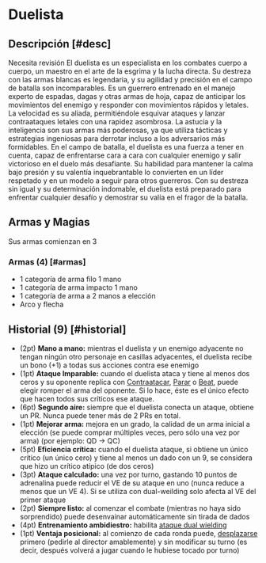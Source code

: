 
# Duelista

<Bleed>
  <Screenshot src={duelistPic} alt="placeholder" full />
</Bleed>

## Descripción [#desc]

<Callout type="warning" emoji="🔎">
  Necesita revisión
</Callout>
El duelista es un especialista en los combates cuerpo a cuerpo, un maestro en el
arte de la esgrima y la lucha directa. Su destreza con las armas blancas es legendaria,
y su agilidad y precisión en el campo de batalla son incomparables. Es un guerrero
entrenado en el manejo experto de espadas, dagas y otras armas de hoja, capaz de
anticipar los movimientos del enemigo y responder con movimientos rápidos y letales.
La velocidad es su aliada, permitiéndole esquivar ataques y lanzar contraataques
letales con una rapidez asombrosa. La astucia y la inteligencia son sus armas más
poderosas, ya que utiliza tácticas y estrategias ingeniosas para derrotar incluso
a los adversarios más formidables. En el campo de batalla, el duelista es una fuerza
a tener en cuenta, capaz de enfrentarse cara a cara con cualquier enemigo y salir
victorioso en el duelo más desafiante. Su habilidad para mantener la calma bajo presión
y su valentía inquebrantable lo convierten en un líder respetado y en un modelo a
seguir para otros guerreros. Con su destreza sin igual y su determinación indomable,
el duelista está preparado para enfrentar cualquier desafío y demostrar su valía
en el fragor de la batalla.

## Armas y Magias

Sus armas comienzan en 3

### Armas (4) [#armas]

- 1 categoría de arma filo 1 mano
- 1 categoría de arma impacto 1 mano
- 1 categoría de arma a 2 manos a elección
- Arco y flecha

## Historial (9) [#historial]

- (2pt) **Mano a mano:** <Pill type="p"/> mientras el duelista y un enemigo adyacente no tengan ningún otro personaje en casillas adyacentes, el duelista recibe un bono (+1) a todas sus acciones contra ese enemigo
- (1pt) **Ataque Imparable:** <Pill type="s"/> cuando el duelista ataca y tiene al menos dos ceros y su oponente replica con [Contraatacar](/docs/ruling-combat/05#5-1), [Parar](/docs/ruling-combat/05#5-2) o [Beat](/docs/ruling-combat/05#5-7), puede elegir romper el arma del oponente. Si lo hace, éste es el único efecto que hacen todos sus críticos ese ataque. 
- (6pt) **Segundo aire:** <Pill type="p"/> siempre que el duelista conecta un ataque, obtiene un PR. Nunca puede tener más de 2 PRs en total.
- (1pt) **Mejorar arma:** <Pill type="u"/> mejora en un grado, la calidad de un arma inicial a elección (se puede comprar múltiples veces, pero sólo una vez por arma) (por ejemplo: QD -> QC)
- (5pt) **Eficiencia crítica:** <Pill type="p"/> cuando el duelista ataque, si obtiene un único crítico (un único cero) y tiene al menos un dado con un 9, se considera que hizo un crítico atípico (de dos ceros)
- (3pt) **Ataque calculado:** <Pill type="s"/> una vez por turno, gastando 10 puntos de adrenalina puede reducir el VE de su ataque en uno (nunca reduce a menos que un VE 4). Si se utiliza con dual-weilding solo afecta al VE del primer ataque
- (2pt) **Siempre listo:** <Pill type="c"/> al comenzar el combate (mientras no haya sido sorprendido) puede desenvainar automáticamente sin tirada de dados
- (4pt) **Entrenamiento ambidiestro:** <Pill type="u"/> habilita [ataque dual wielding](/docs/ruling-combat/04#4-5)
- (1pt) **Ventaja posicional:** <Pill type="s"/> al comienzo de cada ronda puede, [desplazarse](/docs/ruling-combat/03#3-1) primero (pedirle al director amablemente) y sin modificar su turno (es decir, después volverá a jugar cuando le hubiese tocado por turno)
